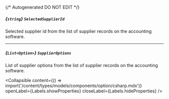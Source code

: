 {/* Autogenerated DO NOT EDIT  */}

##### *{`string`}* `SelectedSupplierId`
Selected supplier id from the list of supplier records on the accounting software.

---
##### *{`List<Option>`}* `SupplierOptions`
List of supplier options from the list of supplier records on the accounting software.

<Collapsible content={() => import('/content/types/models/components/option/csharp.mdx')} openLabel={Labels.showProperties} closeLabel={Labels.hideProperties} />



